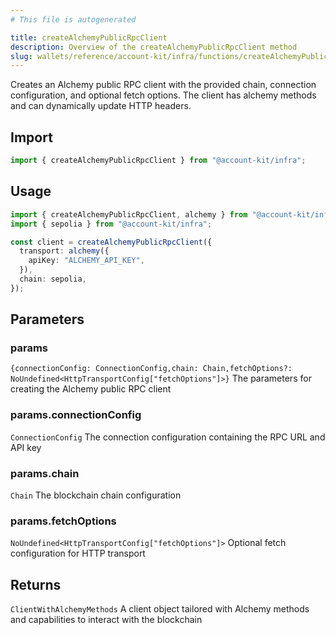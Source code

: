 ```yaml
---
# This file is autogenerated

title: createAlchemyPublicRpcClient
description: Overview of the createAlchemyPublicRpcClient method
slug: wallets/reference/account-kit/infra/functions/createAlchemyPublicRpcClient
---
```


Creates an Alchemy public RPC client with the provided chain, connection configuration, and optional fetch options. The client has alchemy methods and can dynamically update HTTP headers.

## Import

```ts
import { createAlchemyPublicRpcClient } from "@account-kit/infra";
```

## Usage

```ts
import { createAlchemyPublicRpcClient, alchemy } from "@account-kit/infra";
import { sepolia } from "@account-kit/infra";

const client = createAlchemyPublicRpcClient({
  transport: alchemy({
    apiKey: "ALCHEMY_API_KEY",
  }),
  chain: sepolia,
});
```

## Parameters

### params

`{connectionConfig: ConnectionConfig,chain: Chain,fetchOptions?: NoUndefined<HttpTransportConfig["fetchOptions"]>}`
The parameters for creating the Alchemy public RPC client

### params.connectionConfig

`ConnectionConfig`
The connection configuration containing the RPC URL and API key

### params.chain

`Chain`
The blockchain chain configuration

### params.fetchOptions

`NoUndefined<HttpTransportConfig["fetchOptions"]>`
Optional fetch configuration for HTTP transport

## Returns

`ClientWithAlchemyMethods`
A client object tailored with Alchemy methods and capabilities to interact with the blockchain

